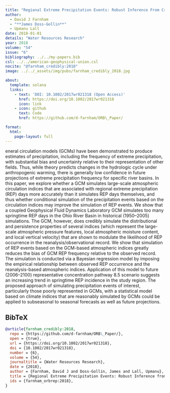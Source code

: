 ```yaml
---
title: "Regional Extreme Precipitation Events: Robust Inference From Credibly Simulated GCM Variables"
author:
  - David J Farnham
  - "**James Doss-Gollin**"
  - Upmanu Lall
date: 2018-01-01
details: "Water Resources Research"
year: 2018
volume: "54"
issue: "6"
bibliography: ../../my-papers.bib
csl: ../../american-geophysical-union.csl
nocite: "@farnham_credibly:2018"
image: ../../_assets/img/pubs/farnham_credibly_2018.jpg

about:
  template: solana
  links:
    - text: 'DOI: 10.1002/2017wr021318 (Open Access)'
      href: https://doi.org/10.1002/2017wr021318
      icon: link
    - icon: github
      text: Code
      href: https://github.com/d-farnham/ORB\_Paper/

format:
  html:
    page-layout: full
---
```


eneral circulation models (GCMs) have been demonstrated to produce estimates of precipitation, including the frequency of extreme precipitation, with substantial bias and uncertainty relative to their representation of other fields. Thus, while theory predicts changes in the hydrologic cycle under anthropogenic warming, there is generally low confidence in future projections of extreme precipitation frequency for specific river basins. In this paper, we explore whether a GCM simulates large-scale atmospheric circulation indices that are associated with regional extreme precipitation (REP) days more accurately than it simulates REP days themselves, and thus whether conditional simulation of the precipitation events based on the circulation indices may improve the simulation of REP events. We show that a coupled Geophysical Fluid Dynamics Laboratory GCM simulates too many springtime REP days in the Ohio River Basin in historical (1950–2005) simulations. The GCM, however, does credibly simulate the distributional and persistence properties of several indices (which represent the large-scale atmospheric pressure features, local atmospheric moisture content, and local vertical velocity) that are shown to modulate the likelihood of REP occurrence in the reanalysis/observational record. We show that simulation of REP events based on the GCM-based atmospheric indices greatly reduces the bias of GCM REP frequency relative to the observed record. The simulation is conducted via a Bayesian regression model by imposing the empirical relationship between observed REP occurrence and the reanalysis-based atmospheric indices. Application of this model to future (2006–2100) representative concentration pathway 8.5 scenario suggests an increasing trend in springtime REP incidence in the study region. The proposed approach of simulating precipitation events of interest, particularly those poorly represented in GCMs, with a statistical model based on climate indices that are reasonably simulated by GCMs could be applied to subseasonal to seasonal forecasts as well as future projections.

## BibTeX

```bibtex
@article{farnham_credibly:2018,
  repo = {https://github.com/d-farnham/ORB\_Paper/},
  open = {true},
  url = {https://doi.org/10.1002/2017wr021318},
  doi = {10.1002/2017wr021318},
  number = {6},
  volume = {54},
  journaltitle = {Water Resources Research},
  date = {2018},
  author = {Farnham, David J and Doss-Gollin, James and Lall, Upmanu},
  title = {Regional Extreme Precipitation Events: Robust Inference from Credibly Simulated {{GCM}} Variables},
  ids = {farnham_orbrep:2018},
}
```